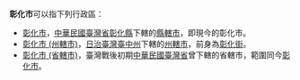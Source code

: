 '''彰化市'''可以指下列行政區：
* [[彰化市|彰化市]]，[[中華民國|中華民國]][[臺灣省|臺灣省]][[彰化縣|彰化縣]]下轄的[[縣轄市|縣轄市]]，即現今的彰化市。
* [[彰化市_(州轄市)|彰化市 (州轄市)]]，[[臺灣日治時期|日治臺灣]][[臺中州|臺中州]]下轄的[[州轄市|州轄市]]，前身為[[彰化街|彰化街]]。
* [[彰化市_(省轄市)|彰化市 (省轄市)]]，臺灣戰後初期[[中華民國|中華民國]][[臺灣省|臺灣省]]曾下轄的省轄市，範圍同今[[彰化市|彰化市]]。

{{消歧义|C|Cat=三字臺灣地名消歧義}}